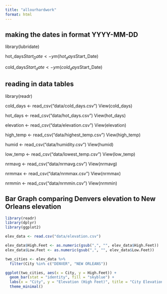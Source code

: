 ```yaml
---
title: "allourhardwork"
format: html
---
```


## making the dates in format YYYY-MM-DD
library(lubridate)

hot_days$Start_Date <- ym(hot_days$Start_Date)

cold_days$Start_date <- ym(cold_days$Start_Date)


## reading in data tables 
library(readr) 

cold_days <- read_csv("data/cold_days.csv")
View(cold_days)

hot_days <- read_csv("data/hot_days.csv")
View(hot_days)

elevation <- read_csv("data/elevation.csv")
View(elevation)

high_temp <- read_csv("data/highest_temp.csv")
View(high_temp)

humid <- read_csv("data/humidity.csv")
View(humid)

low_temp <- read_csv("data/lowest_temp.csv")
View(low_temp)

nrmavg <- read_csv("data/nrmavg.csv")
View(nrmavg)

nrmmax <- read_csv("data/nrmmax.csv")
View(nrmmax)

nrmmin <- read_csv("data/nrmmin.csv")
View(nrmmin)



## Bar Graph comparing Denvers elevation to New Orleans elevation
```r
library(readr)
library(dplyr)
library(ggplot2)

elev_data <- read.csv("data/elevation.csv")

elev_data$High.Feet <- as.numeric(gsub(",", "", elev_data$High.Feet))
elev_data$Low.Feet <- as.numeric(gsub(",", "", elev_data$Low.Feet))

two_cities <- elev_data %>%
  filter(City %in% c("DENVER", "NEW ORLEANS"))

ggplot(two_cities, aes(x = City, y = High.Feet)) +
  geom_bar(stat = "identity", fill = "skyblue") +
  labs(x = "City", y = "Elevation (High Feet)", title = "City Elevation Comparison") +
  theme_minimal()
```

